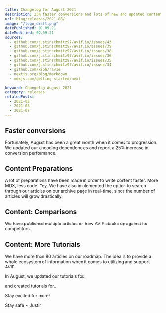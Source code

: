 ```yaml
---
title: Changelog for August 2021
description: 25% faster conversions and lots of new and updated content. Stay exicted for more.
url: blog/releases/2021-08/
image: "/logo_draft.png"
datePublished: 02.09.21
dateModified: 02.09.21
sources:
  - github.com/justinschmitz97/avif.io/issues/43
  - github.com/justinschmitz97/avif.io/issues/39
  - github.com/justinschmitz97/avif.io/issues/38
  - github.com/justinschmitz97/avif.io/issues/36
  - github.com/justinschmitz97/avif.io/issues/35
  - github.com/justinschmitz97/avif.io/issues/34
  - github.com/xiph/rav1e
  - nextjs.org/blog/markdown
  - mdxjs.com/getting-started/next

keyword: Changelog August 2021
category: releases
relatedPosts:
  - 2021-02
  - 2021-03
  - 2021-07
---
```


## Faster conversions

Fortunately, August has been a great month when it comes to progression. We updated our encoding dependencies and report a 25% increase in conversion performance.

## Content Preparations

A lot of preparations have been made in order to write content faster. More MDX, less code. Yey. We have also implemented the option to search through our articles on our archive page in real-time, since the number of articles will grow drastically.

## Content: Comparisons

We have published multiple articles on how AVIF stacks up against its competitors.

<Link text="AVIF vs" link="/blog/comparisons/avif-vs-bmp/"></Link>
<Link text="AVIF vs" link="/blog/comparisons/avif-vs-gif/"></Link>
<Link text="AVIF vs" link="/blog/comparisons/avif-vs-heif/"></Link>
<Link text="AVIF vs" link="/blog/comparisons/avif-vs-jpeg2000/"></Link>
<Link text="AVIF vs" link="/blog/comparisons/avif-vs-jpegxl/"></Link>
<Link text="AVIF vs" link="/blog/comparisons/avif-vs-jpegxr/"></Link>
<Link text="AVIF vs" link="/blog/comparisons/avif-vs-jpg/"></Link>
<Link text="AVIF vs" link="/blog/comparisons/avif-vs-png/"></Link>
<Link text="AVIF vs" link="/blog/comparisons/avif-vs-svg/"></Link>
<Link text="AVIF vs" link="/blog/comparisons/avif-vs-webp/"></Link>
<Link text="AVIF vs" link="/blog/comparisons/avif-vs-webp2/"></Link>

## Content: More Tutorials

We have more than 80 articles on our roadmap. The idea is to provide a whole ecosystem of information when it comes to utilizing and support AVIF.

In August, we updated our tutorials for..

<Link text="Firefox" link="/blog/tutorials/use-avif-in-firefox"></Link>
<Link text="Safari" link="/blog/tutorials/use-avif-in-safari"></Link>
<Link text="Wordpress" link="/blog/tutorials/use-avif-in-wordpress"></Link>

and created tutorials for..

<Link text="" link="/blog/tutorials/use-avif-in-imageglass"></Link>
<Link text="" link="/blog/tutorials/use-avif-in-paintnet"></Link>
<Link text="" link="/blog/tutorials/use-avif-in-qview"></Link>
<Link text="" link="/blog/tutorials/use-avif-in-vlc"></Link>
<Link text="" link="/blog/tutorials/use-avif-in-xnview"></Link>

Stay excited for more!

Stay safe ~ Justin
